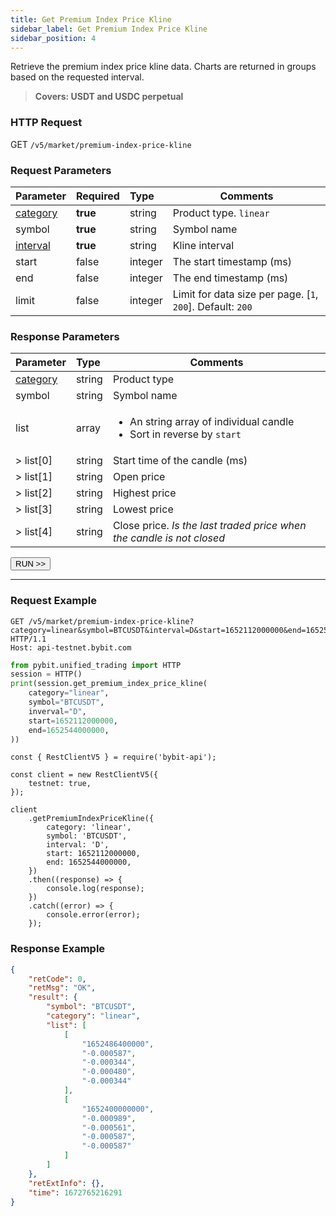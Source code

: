 ```yaml
---
title: Get Premium Index Price Kline
sidebar_label: Get Premium Index Price Kline
sidebar_position: 4
---
```


Retrieve the premium index price kline data. Charts are returned in groups based on the requested interval.
> **Covers: USDT and USDC perpetual**

### HTTP Request
GET `/v5/market/premium-index-price-kline`

### Request Parameters
| Parameter | Required | Type | Comments|
|:----- |:-------|:-----|------|
|[category](../enum#category) |<b>true</b> |string |Product type. `linear`|
|symbol |<b>true</b> |string |Symbol name|
|[interval](../enum#interval) |<b>true</b> |string |Kline interval |
|start |false |integer |The start timestamp (ms)|
|end |false |integer |The end timestamp (ms)|
|limit |false |integer |Limit for data size per page. [`1`, `200`]. Default: `200`|

### Response Parameters
| Parameter | Type | Comments|
|:----- |:-----|----- |
|[category](../enum#category) |string |Product type |
|symbol |string |Symbol name |
|list |array |<ul><li>An string array of individual candle</li><li>Sort in reverse by `start`</li></ul>|
|> list[0] |string |Start time of the candle (ms) |
|> list[1] |string |Open price |
|> list[2] |string |Highest price |
|> list[3] |string |Lowest price |
|> list[4] |string |Close price. _Is the last traded price when the candle is not closed_|

<a href="/api-explorer/v5/market/premium-index-kline"><Button>RUN >></Button></a>

---

### Request Example

<Tabs groupId="programming-languages">
<TabItem value="http" label="HTTP">

```http
GET /v5/market/premium-index-price-kline?category=linear&symbol=BTCUSDT&interval=D&start=1652112000000&end=1652544000000 HTTP/1.1
Host: api-testnet.bybit.com
```

</TabItem>
<TabItem value="python" label="Python">

```python
from pybit.unified_trading import HTTP
session = HTTP()
print(session.get_premium_index_price_kline(
    category="linear",
    symbol="BTCUSDT",
    inverval="D",
    start=1652112000000,
    end=1652544000000,
))
```

</TabItem>
<TabItem value="Node" label="Node.js">

```n4js
const { RestClientV5 } = require('bybit-api');

const client = new RestClientV5({
    testnet: true,
});

client
    .getPremiumIndexPriceKline({
        category: 'linear',
        symbol: 'BTCUSDT',
        interval: 'D',
        start: 1652112000000,
        end: 1652544000000,
    })
    .then((response) => {
        console.log(response);
    })
    .catch((error) => {
        console.error(error);
    });
```

</TabItem>
</Tabs>

### Response Example

```json
{
    "retCode": 0,
    "retMsg": "OK",
    "result": {
        "symbol": "BTCUSDT",
        "category": "linear",
        "list": [
            [
                "1652486400000",
                "-0.000587",
                "-0.000344",
                "-0.000480",
                "-0.000344"
            ],
            [
                "1652400000000",
                "-0.000989",
                "-0.000561",
                "-0.000587",
                "-0.000587"
            ]
        ]
    },
    "retExtInfo": {},
    "time": 1672765216291
}
```
